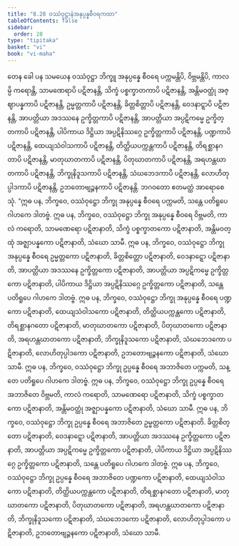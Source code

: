 ```yaml
---
title: "8.28 ဝဿံဝုဋ္ဌာနံအနုပ္ပန္နစီဝရကထာ"
tableOfContents: false
sidebar:
  order: 28
type: "tipitaka"
basket: "vi"
book: "vi-maha"
---
```



<DynamicBreadcrumb />

<Division number="373" book="vi-maha" e="ch" v="3" p="423">

<Paragraph number="1721" book="vi-maha">
တေန ခေါ ပန သမယေန ဝဿံဝုဋ္ဌာ ဘိက္ခူ အနုပ္ပန္နေ စီဝရေ ပက္ကမန္တိပိ, ဝိဗ္ဘမန္တိပိ, ကာလမ္ပိ ကရောန္တိ, သာမဏေရာပိ ပဋိဇာနန္တိ, သိက္ခံ ပစ္စက္ခာတကာပိ ပဋိဇာနန္တိ, အန္တိမဝတ္ထုံ အဇ္ဈာပန္နကာပိ ပဋိဇာနန္တိ, ဥမ္မတ္တကာပိ ပဋိဇာနန္တိ, ခိတ္တစိတ္တာပိ ပဋိဇာနန္တိ, ဝေဒနာဋ္ဋာပိ ပဋိဇာနန္တိ, အာပတ္တိယာ အဒဿနေ ဥက္ခိတ္တကာပိ ပဋိဇာနန္တိ, အာပတ္တိယာ အပ္ပဋိကမ္မေ ဥက္ခိတ္တကာပိ ပဋိဇာနန္တိ, ပါပိကာယ ဒိဋ္ဌိယာ အပ္ပဋိနိဿဂ္ဂေ ဥက္ခိတ္တကာပိ ပဋိဇာနန္တိ, ပဏ္ဍကာပိ ပဋိဇာနန္တိ, ထေယျသံဝါသကာပိ ပဋိဇာနန္တိ, တိတ္ထိယပက္ကန္တကာပိ ပဋိဇာနန္တိ, တိရစ္ဆာနဂတာပိ ပဋိဇာနန္တိ, မာတုဃာတကာပိ ပဋိဇာနန္တိ, ပိတုဃာတကာပိ ပဋိဇာနန္တိ, အရဟန္တဃာတကာပိ ပဋိဇာနန္တိ, ဘိက္ခုနိဒူသကာပိ ပဋိဇာနန္တိ, သံဃဘေဒကာပိ ပဋိဇာနန္တိ, လောဟိတုပ္ပါဒကာပိ ပဋိဇာနန္တိ, ဥဘတောဗျဉ္ဇနကာပိ ပဋိဇာနန္တိ. ဘဂဝတော ဧတမတ္ထံ အာရောစေသုံ.
</Paragraph>

</Division>
<Division number="374" book="vi-maha" e="ch" v="3" p="423">

<Paragraph number="1722" book="vi-maha">
“ဣဓ ပန, ဘိက္ခဝေ, ဝဿံဝုဋ္ဌော ဘိက္ခု အနုပ္ပန္နေ စီဝရေ ပက္ကမတိ, သန္တေ ပတိရူပေ ဂါဟကေ ဒါတဗ္ဗံ.
</Paragraph>

<Paragraph number="1723" book="vi-maha">
ဣဓ ပန, ဘိက္ခဝေ, ဝဿံဝုဋ္ဌော ဘိက္ခု အနုပ္ပန္နေ စီဝရေ ဝိဗ္ဘမတိ, ကာလံ ကရောတိ, သာမဏေရော ပဋိဇာနာတိ, သိက္ခံ ပစ္စက္ခာတကော ပဋိဇာနာတိ, အန္တိမဝတ္ထုံ အဇ္ဈာပန္နကော ပဋိဇာနာတိ, သံဃော သာမီ.
</Paragraph>

<Paragraph number="1724" book="vi-maha">
ဣဓ ပန, ဘိက္ခဝေ, ဝဿံဝုဋ္ဌော ဘိက္ခု အနုပ္ပန္နေ စီဝရေ ဥမ္မတ္တကော ပဋိဇာနာတိ, ခိတ္တစိတ္တော ပဋိဇာနာတိ, ဝေဒနာဋ္ဋော ပဋိဇာနာတိ, အာပတ္တိယာ အဒဿနေ ဥက္ခိတ္တကော ပဋိဇာနာတိ, အာပတ္တိယာ အပ္ပဋိကမ္မေ ဥက္ခိတ္တကော ပဋိဇာနာတိ, ပါပိကာယ ဒိဋ္ဌိယာ အပ္ပဋိနိဿဂ္ဂေ ဥက္ခိတ္တကော ပဋိဇာနာတိ, သန္တေ ပတိရူပေ ဂါဟကေ ဒါတဗ္ဗံ.
</Paragraph>

<Paragraph number="1725" book="vi-maha">
ဣဓ ပန, ဘိက္ခဝေ, ဝဿံဝုဋ္ဌော ဘိက္ခု အနုပ္ပန္နေ စီဝရေ ပဏ္ဍကော ပဋိဇာနာတိ, ထေယျသံဝါသကော ပဋိဇာနာတိ, တိတ္ထိယပက္ကန္တကော ပဋိဇာနာတိ, တိရစ္ဆာနဂတော ပဋိဇာနာတိ, မာတုဃာတကော ပဋိဇာနာတိ, ပိတုဃာတကော ပဋိဇာနာတိ, အရဟန္တဃာတကော ပဋိဇာနာတိ, ဘိက္ခုနိဒူသကော ပဋိဇာနာတိ, သံဃဘေဒကော ပဋိဇာနာတိ, လောဟိတုပ္ပါဒကော ပဋိဇာနာတိ, ဥဘတောဗျဉ္ဇနကော ပဋိဇာနာတိ, သံဃော သာမီ.
</Paragraph>

</Division>
<Division number="375" book="vi-maha" e="ch" v="3" p="424">

<Paragraph number="1726" book="vi-maha">
ဣဓ ပန, ဘိက္ခဝေ, ဝဿံဝုဋ္ဌော ဘိက္ခု ဥပ္ပန္နေ စီဝရေ အဘာဇိတေ ပက္ကမတိ, သန္တေ ပတိရူပေ ဂါဟကေ ဒါတဗ္ဗံ.
</Paragraph>

<Paragraph number="1727" book="vi-maha">
ဣဓ ပန, ဘိက္ခဝေ, ဝဿံဝုဋ္ဌော ဘိက္ခု ဥပ္ပန္နေ စီဝရေ အဘာဇိတေ ဝိဗ္ဘမတိ, ကာလံ ကရောတိ, သာမဏေရော ပဋိဇာနာတိ, သိက္ခံ ပစ္စက္ခာတကော ပဋိဇာနာတိ, အန္တိမဝတ္ထုံ အဇ္ဈာပန္နကော ပဋိဇာနာတိ, သံဃော သာမီ.
</Paragraph>

<Paragraph number="1728" book="vi-maha">
ဣဓ ပန, ဘိက္ခဝေ, ဝဿံဝုဋ္ဌော ဘိက္ခု ဥပ္ပန္နေ စီဝရေ အဘာဇိတေ ဥမ္မတ္တကော ပဋိဇာနာတိ. ခိတ္တစိတ္တော ပဋိဇာနာတိ, ဝေဒနာဋ္ဋော ပဋိဇာနာတိ, အာပတ္တိယာ အဒဿနေ ဥက္ခိတ္တကော ပဋိဇာနာတိ, အာပတ္တိယာ အပ္ပဋိကမ္မေ ဥက္ခိတ္တကော ပဋိဇာနာတိ, ပါပိကာယ ဒိဋ္ဌိယာ အပ္ပဋိနိဿဂ္ဂေ ဥက္ခိတ္တကော ပဋိဇာနာတိ, သန္တေ ပတိရူပေ ဂါဟကေ ဒါတဗ္ဗံ.
</Paragraph>

<Paragraph number="1729" book="vi-maha">
ဣဓ ပန, ဘိက္ခဝေ, ဝဿံဝုဋ္ဌော ဘိက္ခု ဥပ္ပန္နေ စီဝရေ အဘာဇိတေ ပဏ္ဍကော ပဋိဇာနာတိ, ထေယျသံဝါသကော ပဋိဇာနာတိ, တိတ္ထိယပက္ကန္တကော ပဋိဇာနာတိ, တိရစ္ဆာနဂတော ပဋိဇာနာတိ, မာတုဃာတကော ပဋိဇာနာတိ, ပိတုဃာတကော ပဋိဇာနာတိ, အရဟန္တဃာတကော ပဋိဇာနာတိ, ဘိက္ခုနိဒူသကော ပဋိဇာနာတိ, သံဃဘေဒကော ပဋိဇာနာတိ, လောဟိတုပ္ပါဒကော ပဋိဇာနာတိ, ဥဘတောဗျဉ္ဇနကော ပဋိဇာနာတိ, သံဃော သာမီ.
</Paragraph>
</Division>